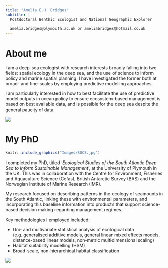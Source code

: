 ```yaml
---
title: "Amelia E.H. Bridges"
subtitle: |
  Postdoctoral Benthic Ecologist and National Geographic Explorer
  
  amelia.bridges@plymouth.ac.uk or ameliabridges@hotmail.co.uk
---
```


# About me

::: {.grid}

::: {.g-col-6}
I am a deep-sea ecologist with research interests broadly falling into two fields: spatial ecology in the deep sea, and the use of science to inform policy and marine spatial planning. I have investigated the former both at broad- and fine-scales by employing predictive modelling approaches. 

I am particularly interested in how to best facilitate the use of predictive model outputs in ocean policy to ensure ecosystem-based management is based on best available data, and is possible for the deep sea despite the general paucity of data. 
:::

::: {.g-col-6}

![](Images/Amelia.jpeg)

:::
:::

# My PhD

::: {grid}

```r
knitr::include_graphics("Images/SUCS.jpg")
```

I completed my PhD, titled '*Ecological Studies of the South Atlantic Deep Sea to Inform Sustainable Management*', at the University of Plymouth in the UK. This was in collaboration with the Centre for Environment, Fisheries and Aquaculture Science (Cefas), British Antarctic Survey (BAS) and the Norwegian Institute of Marine Research (IMR).

My research focused on describing patterns in the ecology of seamounts in the South Atlantic, linking these with environmental parameters, and incorporating this baseline information into products that support science-based decision making regarding management regimes. 

:::

Key methodologies I employed included:

- Uni- and multivariate statistical analysis of ecological data (e.g. generalised additive models, general linear mixed effects models, distance-based linear models, non-metric multidimensional scaling)
- Habitat suitability modelling (HSM)
- Broad-scale, non-hierarchical habitat classification

![](/Users/ameliabridges/Documents/Work/Professional_website/AEHB-website/Images/Sea_sunset.jpeg)